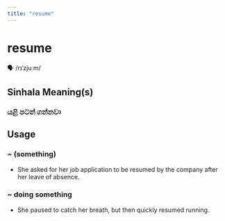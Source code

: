```yaml
---
title: "resume"
---
```


# resume

🗣️ /rɪˈzjuːm/

## Sinhala Meaning(s)

### යළි පටන් ගන්නවා

## Usage

### ~ (something)

- She asked for her job application to be resumed by the company after her leave of absence.


### ~ doing something

- She paused to catch her breath, but then quickly resumed running.

